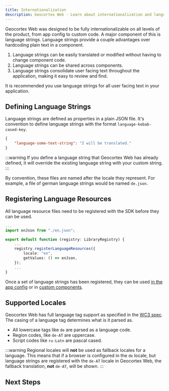 ```yaml
---
title: Internationalization
description: Geocortex Web - Learn about internationalization and language strings in Geocortex Web
---
```



<!-- cSpell:ignore Latn -->

<TranslationCallout />

Geocortex Web was designed to be fully internationalizable on all levels of the product, from app config to custom code. A major component of this is language strings. Language strings provide a couple advantages over hardcoding plain text in a component.

1. Language strings can be easily translated or modified without having to change component code.
2. Language strings can be shared across components.
3. Language strings consolidate user facing text throughout the application, making it easy to review and find.

It is recommended you use language strings for all user facing text in your application.

## Defining Language Strings

Language strings are defined as properties in a plain JSON file. It's convention to define language strings with the format `language-kebab-cased-key`.

```json title="en.json"
{
    "language-some-text-string": "I will be translated."
}
```

:::warning
If you define a language string that Geocortex Web has already defined, it will override the existing language string with your custom string.
:::

By convention, these files are named after the locale they represent. For example, a file of german language strings would be named `de.json`.

## Registering Language Resources

All language resource files need to be registered with the SDK before they can be used.

```ts title="src/index.ts"
...
import enJson from "./en.json";

export default function (registry: LibraryRegistry) {
    ...
    registry.registerLanguageResources({
        locale: "en",
        getValues: () => enJson,
    });
    ...
}
```

Once a set of language strings has been registered, they can be used [in the app config](configuration-app-config-reference.mdx#internationalization) or in [custom components](sdk-components-internationalization.mdx).

## Supported Locales

Geocortex Web has full language tag support as specified in the [WC3 spec](https://www.w3.org/International/questions/qa-choosing-language-tags#regionsubtag). The casing of a language tag determines what is it parsed as.

-   All lowercase tags like `de` are parsed as a language code.
-   Region codes, like `de-AT` are uppercase.
-   Script codes like `ru-Latn` are pascal cased.

:::warning
Regional locales will **not** be used as fallback locales for a language. This means that if a browser is configured in the `de` locale, but language strings are registered with the `de-AT` locale in Geocortex Web, the fallback translation, **not** `de-AT`, will be shown.
:::

## Next Steps

<UseCaseContainer>
    <UseCaseCard
        title="Internationalization in App Config"
        description="Learn how to use language strings in the app config"
        link="configuration-app-config-reference#internationalization"
    />
    <UseCaseCard
        title="Internationalize Components"
        description="Learn how to use language strings for user facing text in components"
        link="sdk-components-internationalization"
    />
</UseCaseContainer>
